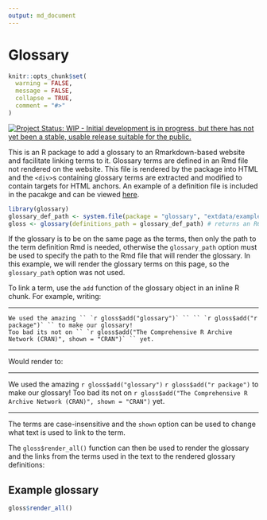 ```yaml
---
output: md_document
---
```


Glossary
========

```r
knitr::opts_chunk$set(
  warning = FALSE,
  message = FALSE,
  collapse = TRUE,
  comment = "#>"
)
```

[![Project Status: WIP - Initial development is in progress, but there has not yet been a stable, usable release suitable for the public.](http://www.repostatus.org/badges/latest/wip.svg)](http://www.repostatus.org/#wip)

This is an R package to add a glossary to an Rmarkdown-based website and facilitate linking terms to it.
Glossary terms are defined in an Rmd file not rendered on the website.
This file is rendered by the package into HTML and the `<div>`s containing glossary terms are extracted and modified to contain targets for HTML anchors.
An example of a definition file is included in the pacakge and can be viewed [here](inst/extdata/example_definitions.Rmd).

```r
library(glossary)
glossary_def_path <- system.file(package = "glossary", "extdata/example_definitions.Rmd")
gloss <- glossary(definitions_path = glossary_def_path) # returns an R6 class
```

If the glossary is to be on the same page as the terms, then only the path to the term definition Rmd is needed, otherwise the `glossary_path` option must be used to specify the path to the Rmd file that will render the glossary.
In this example, we will render the glossary terms on this page, so the `glossary_path` option was not used.

To link a term, use the `add` function of the glossary object in an inline R chunk.
For example, writing:

---

```asis
We used the amazing `` `r gloss$add("glossary")` `` `` `r gloss$add("r package")` `` to make our glossary!
Too bad its not on `` `r gloss$add("The Comprehensive R Archive Network (CRAN)", shown = "CRAN")` `` yet.
```

---

Would render to:

---

We used the amazing `r gloss$add("glossary")` `r gloss$add("r package")` to make our glossary!
Too bad its not on `r gloss$add("The Comprehensive R Archive Network (CRAN)", shown = "CRAN")` yet.

---

The terms are case-insensitive and the `shown` option can be used to change what text is used to link to the term.

The `gloss$render_all()` function can then be used to render the glossary and the links from the terms used in the text to the rendered glossary definitions:

## Example glossary

```r
gloss$render_all()
```

